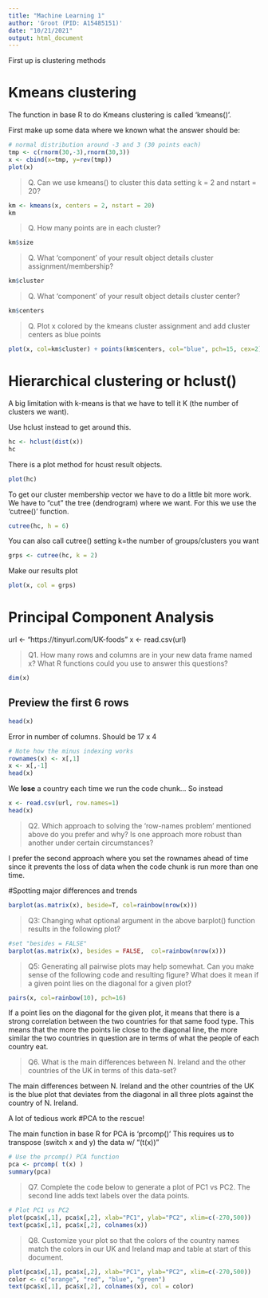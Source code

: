 ```yaml
---
title: "Machine Learning 1"
author: 'Groot (PID: A15485151)'
date: "10/21/2021"
output: html_document
---
```


First up is clustering methods

# Kmeans clustering

The function in base R to do Kmeans clustering is called 'kmeans()'.

First make up some data where we known what the answer should be:

```r
# normal distribution around -3 and 3 (30 points each)
tmp <- c(rnorm(30,-3),rnorm(30,3))
x <- cbind(x=tmp, y=rev(tmp))
plot(x)

```

> Q. Can we use kmeans() to cluster this data setting k = 2 and nstart = 20?

```r
km <- kmeans(x, centers = 2, nstart = 20)
km
```

> Q. How many points are in each cluster?

```r
km$size

```

> Q. What 'component' of your result object details cluster assignment/membership?

```r
km$cluster
```

> Q. What 'component' of your result object details cluster center?

```r
km$centers
```

> Q. Plot x colored by the kmeans cluster assignment and add cluster centers as blue points

```r
plot(x, col=km$cluster) + points(km$centers, col="blue", pch=15, cex=2)
```


# Hierarchical clustering or hclust()

A big limitation with k-means is that we have to tell it K (the number of clusters we want).

Use hclust instead to get around this.

```r
hc <- hclust(dist(x))
hc
```

There is a plot method for hcust result objects. 

```r
plot(hc)
```

To get our cluster membership vector we have to do a little bit more work. We have to "cut" the tree (dendrogram) where we want. For this we use the 'cutree()' function.

```r
cutree(hc, h = 6)
```

You can also call cutree() setting k=the number of groups/clusters you want

```r
grps <- cutree(hc, k = 2)
```

Make our results plot
```r
plot(x, col = grps)
```


# Principal Component Analysis
url <- "https://tinyurl.com/UK-foods"
x <- read.csv(url)

> Q1. How many rows and columns are in your new data frame named x? What R functions could you use to answer this questions?

```r
dim(x)
```

## Preview the first 6 rows
```r
head(x)
```

Error in number of columns. Should be 17 x 4
```r
# Note how the minus indexing works
rownames(x) <- x[,1]
x <- x[,-1]
head(x)
```

We **lose** a country each time we run the code chunk...
So instead
```r
x <- read.csv(url, row.names=1)
head(x)
```

> Q2. Which approach to solving the ‘row-names problem’ mentioned above do you prefer and why? Is one approach more robust than another under certain circumstances?

I prefer the second approach where you set the rownames ahead of time since it prevents the loss of data when the code chunk is run more than one time.

#Spotting major differences and trends
```r
barplot(as.matrix(x), beside=T, col=rainbow(nrow(x)))
```

> Q3: Changing what optional argument in the above barplot() function results in the following plot?

```r
#set "besides = FALSE"
barplot(as.matrix(x), besides = FALSE,  col=rainbow(nrow(x)))
```

> Q5: Generating all pairwise plots may help somewhat. Can you make sense of the following code and resulting figure? What does it mean if a given point lies on the diagonal for a given plot?

```r
pairs(x, col=rainbow(10), pch=16)
```
If a point lies on the diagonal for the given plot, it means that there is a strong correlation between the two countries for that same food type. This means that the more the points lie close to the diagonal line, the more similar the two countries in question are in terms of what the people of each country eat.

> Q6. What is the main differences between N. Ireland and the other countries of the UK in terms of this data-set?

The main differences between N. Ireland and the other countries of the UK is the blue plot that deviates from the diagonal in all three plots against the country of N. Ireland.

A lot of tedious work
#PCA to the rescue!

The main function in base R for PCA is 'prcomp()'
This requires us to transpose (switch x and y) the data w/ "(t(x))"
```r
# Use the prcomp() PCA function 
pca <- prcomp( t(x) )
summary(pca)
```


> Q7. Complete the code below to generate a plot of PC1 vs PC2. The second line adds text labels over the data points.

```r
# Plot PC1 vs PC2
plot(pca$x[,1], pca$x[,2], xlab="PC1", ylab="PC2", xlim=c(-270,500))
text(pca$x[,1], pca$x[,2], colnames(x))
```

>Q8. Customize your plot so that the colors of the country names match the colors in our UK and Ireland map and table at start of this document.

```r
plot(pca$x[,1], pca$x[,2], xlab="PC1", ylab="PC2", xlim=c(-270,500))
color <- c("orange", "red", "blue", "green")
text(pca$x[,1], pca$x[,2], colnames(x), col = color)
```
 

